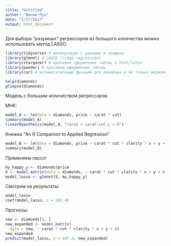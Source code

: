 ```yaml
---
title: "Untitled"
author: "Винни-Пух"
date: "5/17/2017"
output: html_document
---
```


Для выбора "разумных" регрессоров из большого количества можно использовать метод LASSO.

```r
library(tidyverse) # манипуляции с данными и графики
library(glmnet) # LASSO (ridge regression)
library(stargazer) # красивое оформление таблиц в html/latex
library(pander) # красивое оформление таблиц
library(car) # вспомогательные функции для линейных и не только моделей
```


```r
help(diamonds)
glimpse(diamonds)
```

Модель с большим количеством регрессоров.

МНК:

```r
model_A <- lm(data = diamonds, price ~ carat * cut)
summary(model_A)
linearHypothesis(model_A, "carat + carat:cut.L = 0")
```

Книжка "An R Companion to Applied Regression"

```r
model_B <- lm(data = diamonds, price ~ carat * cut * clarity * x + y + z)
summary(model_B)
```

Применяем лассо!

```r
my_happy_y <- diamonds$price
X <- model.matrix(data = diamonds, ~ carat * cut * clarity * x + y + z)
model_lasso <- glmnet(X, my_happy_y)
```

Смотрим на результаты:
```r
model_lasso
coef(model_lasso, s = 107.4)
```

Прогнозы:
```r
new <- diamonds[3, ]
new_expanded <- model.matrix(
  data = new, ~ carat * cut * clarity * x + y + z)
new_expanded
predict(model_lasso, s = 107.4, new_expanded)
```


